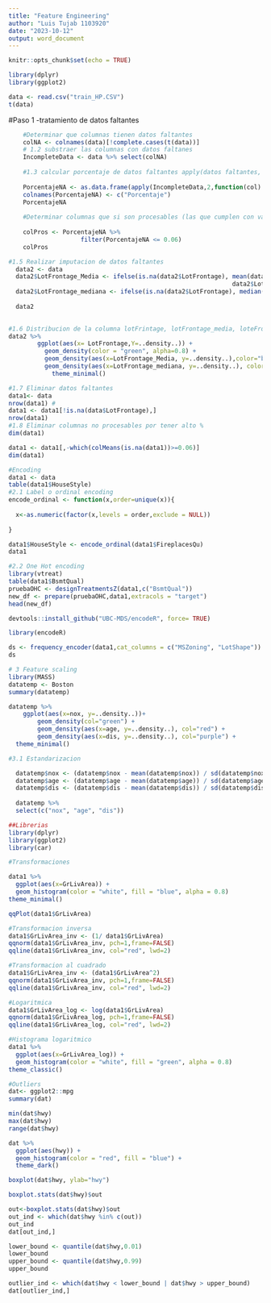 ---
title: "Feature Engineering"
author: "Luis Tujab 1103920"
date: "2023-10-12"
output: word_document
---

```{r setup, include=FALSE}
knitr::opts_chunk$set(echo = TRUE)
```
```{r}
library(dplyr)
library(ggplot2)
```
```{r}
data <- read.csv("train_HP.CSV")
t(data)
```

#Paso 1 -tratamiento de datos faltantes

```{r}
    #Determinar que columnas tienen datos faltantes 
    colNA <- colnames(data)[!complete.cases(t(data))]
    # 1.2 substraer las columnas con datos faltanes
    IncompleteData <- data %>% select(colNA)
    
    #1.3 calcular porcentaje de datos faltantes apply(datos faltantes, 1 fila o 2 columan,  funcion )
    
    PorcentajeNA <- as.data.frame(apply(IncompleteData,2,function(col) sum(is.na(col))/ length(col) )) 
    colnames(PorcentajeNA) <- c("Porcentaje")
    PorcentajeNA
    
    #Determinar columnas que si son procesables (las que cumplen con valores abajo del 5%)
    
    colPros <- PorcentajeNA %>% 
                    filter(PorcentajeNA <= 0.06)
    colPros
```
```{r}
#1.5 Realizar imputacion de datos faltantes 
  data2 <- data 
  data2$LotFrontage_Media <- ifelse(is.na(data2$LotFrontage), mean(data$LotFrontage,na.rm = T),
                                                              data2$LotFrontage)
  data2$LotFrontage_mediana <- ifelse(is.na(data2$LotFrontage), median(data2$LotFrontage,na.rm = T), no =  data2$LotFrontage)
  
  data2
  
```


```{r}
#1.6 Distribucion de la columna lotFrintage, lotFrontage_media, loteFrontage_mediana  
data2 %>%
        ggplot(aes(x= LotFrontage,Y=..density..)) + 
          geom_density(color = "green", alpha=0.8) + 
          geom_density(aes(x=LotFrontage_Media, y=..density..),color="blue", alpha=.6)+
          geom_density(aes(x=LotFrontage_mediana, y=..density..), color="red", alpha=.6)+
            theme_minimal()
```
```{r}
#1.7 Eliminar datos faltantes 
data1<- data
nrow(data1) #
data1 <- data1[!is.na(data$LotFrontage),]
nrow(data1)
#1.8 Eliminar columnas no procesables por tener alto % 
dim(data1)

data1 <- data1[,-which(colMeans(is.na(data1))>=0.06)] 
dim(data1)


```
```{r}
#Encoding 
data1 <- data
table(data1$HouseStyle)
#2.1 Label o ordinal encoding
encode_ordinal <- function(x,order=unique(x)){
  
  x<-as.numeric(factor(x,levels = order,exclude = NULL))
  
}

data1$HouseStyle <- encode_ordinal(data1$FireplacesQu)
data1
```
```{r}
#2.2 One Hot encoding 
library(vtreat)
table(data1$BsmtQual)
pruebaOHC <- designTreatmentsZ(data1,c("BsmtQual"))
new_df <- prepare(pruebaOHC,data1,extracols = "target")
head(new_df)
```
```{r}
devtools::install_github("UBC-MDS/encodeR", force= TRUE) 

```
```{r}
library(encodeR)

ds <- frequency_encoder(data1,cat_columns = c("MSZoning", "LotShape"))
ds
```
```{r}
# 3 Feature scaling 
library(MASS)
datatemp <- Boston
summary(datatemp)
```
```{r}
datatemp %>%
    ggplot(aes(x=nox, y=..density..))+ 
        geom_density(col="green") + 
        geom_density(aes(x=age, y=..density..), col="red") + 
        geom_density(aes(x=dis, y=..density..), col="purple") + 
  theme_minimal()

```
```{r}
#3.1 Estandarizacion 

  datatemp$nox <- (datatemp$nox - mean(datatemp$nox)) / sd(datatemp$nox)
  datatemp$age <- (datatemp$age - mean(datatemp$age)) / sd(datatemp$age)
  datatemp$dis <- (datatemp$dis - mean(datatemp$dis)) / sd(datatemp$dis)
  
  datatemp %>%
  select(c("nox", "age", "dis"))
```

```{r}
##Librerias 
library(dplyr)
library(ggplot2)
library(car)
```
```{r}
#Transformaciones 

data1 %>%
  ggplot(aes(x=GrLivArea)) + 
  geom_histogram(color = "white", fill = "blue", alpha = 0.8)
theme_minimal()
```

```{r}
qqPlot(data1$GrLivArea)
```
```{r}
#Transformacion inversa 
data1$GrLivArea_inv <- (1/ data1$GrLivArea)
qqnorm(data1$GrLivArea_inv, pch=1,frame=FALSE)
qqline(data1$GrLivArea_inv, col="red", lwd=2)
```
```{r}
#Transformacion al cuadrado
data1$GrLivArea_inv <- (data1$GrLivArea^2)
qqnorm(data1$GrLivArea_inv, pch=1,frame=FALSE)
qqline(data1$GrLivArea_inv, col="red", lwd=2)
```
```{r}
#Logaritmica
data1$GrLivArea_log <- log(data1$GrLivArea)
qqnorm(data1$GrLivArea_log, pch=1,frame=FALSE)
qqline(data1$GrLivArea_log, col="red", lwd=2)
```
```{r}
#Histograma logaritmico 
data1 %>%
  ggplot(aes(x=GrLivArea_log)) + 
  geom_histogram(color = "white", fill = "green", alpha = 0.8)
theme_classic()
```
```{r}
#Outliers
dat<- ggplot2::mpg
summary(dat)
```
```{r}
min(dat$hwy)
max(dat$hwy)
range(dat$hwy)
```
```{r}
dat %>%
  ggplot(aes(hwy)) + 
  geom_histogram(color = "red", fill = "blue") + 
  theme_dark()
```

```{r}
boxplot(dat$hwy, ylab="hwy")
```
```{r}
boxplot.stats(dat$hwy)$out

```
```{r}
out<-boxplot.stats(dat$hwy)$out
out_ind <- which(dat$hwy %in% c(out))
out_ind
dat[out_ind,]
```
```{r}
lower_bound <- quantile(dat$hwy,0.01)
lower_bound
upper_bound <- quantile(dat$hwy,0.99)
upper_bound
```
```{r}
outlier_ind <- which(dat$hwy < lower_bound | dat$hwy > upper_bound)
dat[outlier_ind,]
```

